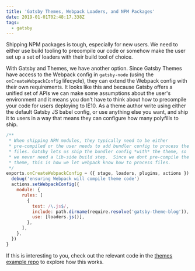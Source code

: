 ```yaml
---
title: 'Gatsby Themes, Webpack Loaders, and NPM Packages'
date: 2019-01-01T02:48:17.338Z
tags:
  - gatsby
---
```

Shipping NPM packages is tough, especially for new users. We need to either use build tooling to precompile our code or somehow make the user set up a set of loaders with their build tool of choice.

With Gatsby and Themes, we have another option. Since Gatsby Themes have access to the Webpack config in `gatsby-node` (using the `onCreateWebpackConfig` lifecycle), they can extend the Webpack config with their own requirements. It looks like this and because Gatsby offers a unified set of APIs we can make some assumptions about the user's environment and it means you don't have to think about how to precompile your code for users deploying to IE10. As a theme author write using either the default Gatsby JS babel config, or use anything else you want, and ship it to users in a way that means they can configure how many polyfills to ship.

```js
/**
 * When shipping NPM modules, they typically need to be either
 * pre-compiled or the user needs to add bundler config to process the
 * files. Gatsby lets us ship the bundler config *with* the theme, so
 * we never need a lib-side build step.  Since we dont pre-compile the
 * theme, this is how we let webpack know how to process files.
 */
exports.onCreateWebpackConfig = ({ stage, loaders, plugins, actions }) => {
  debug('ensuring Webpack will compile theme code')
  actions.setWebpackConfig({
    module: {
      rules: [
        {
          test: /\.js$/,
          include: path.dirname(require.resolve('gatsby-theme-blog')),
          use: [loaders.js()],
        },
      ],
    },
  })
}
```

If this is interesting to you, check out the relevant code in the [themes example repo](https://github.com/ChristopherBiscardi/gatsby-theme-examples/blob/281fd63802802aef3a57bc796e91c80c6ded49e3/themes/gatsby-theme-blog/gatsby-node.js#L79-L107) to explore how this works.
